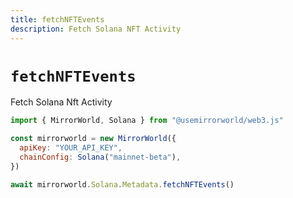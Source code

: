 ```yaml
---
title: fetchNFTEvents
description: Fetch Solana NFT Activity
---
```


# `fetchNFTEvents`

Fetch Solana Nft Activity

```js
import { MirrorWorld, Solana } from "@usemirrorworld/web3.js"

const mirrorworld = new MirrorWorld({
  apiKey: "YOUR_API_KEY",
  chainConfig: Solana("mainnet-beta"),
})

await mirrorworld.Solana.Metadata.fetchNFTEvents()
```
